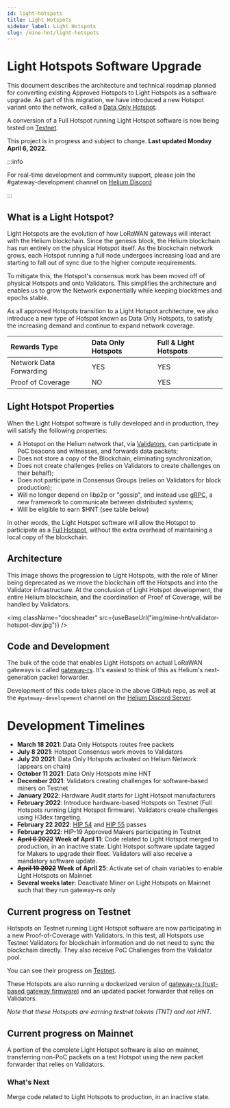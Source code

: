 ```yaml
---
id: light-hotspots
title: Light Hotspots
sidebar_label: Light Hotspots
slug: /mine-hnt/light-hotspots
---
```


# Light Hotspots Software Upgrade


This document describes the architecture and technical roadmap planned for
converting existing Approved Hotspots to Light Hotspots as a software upgrade. As part of this
migration, we have introduced a new Hotspot variant onto the network, called
a [Data Only Hotspot](/mine-hnt/data-only-hotspots).

A conversion of a Full Hotspot running Light Hotspot software is now being tested on [Testnet](https://testnet-explorer.helium.com).

This project is in progress and subject to change. **Last updated Monday April 6, 2022**.

:::info

For real-time development and community support, please join the #gateway-development channel on
[Helium Discord](https://discord.gg/helium)

:::

## What is a Light Hotspot?

Light Hotspots are the evolution of how LoRaWAN gateways will interact with the
Helium blockchain. Since the genesis block, the Helium blockchain has run
entirely on the physical Hotspot itself. As the blockchain network grows, each
Hotspot running a full node undergoes increasing load and are starting to fall
out of sync due to the higher compute requirements.

To mitigate this, the Hotspot's consensus work has been moved off of physical
Hotspots and onto Validators. This simplifies the architecture and enables
us to grow the Network exponentially while keeping blocktimes and epochs stable.

As all approved Hotspots transition to a Light Hotspot architecture, we also
introduce a new type of Hotspot known as Data Only Hotspots, to satisfy the
increasing demand and continue to expand network coverage.

| Rewards Type            | Data Only Hotspots | Full & Light Hotspots |
| :---------------------- | :----------------- | :-------------------- |
| Network Data Forwarding | YES                | YES                   |
| Proof of Coverage       | NO                 | YES                   |

## Light Hotspot Properties

When the Light Hotspot software is fully developed and in production, they will
satisfy the following properties:

- A Hotspot on the Helium network that, via [Validators](/mine-hnt/validators),
  can participate in PoC beacons and witnesses, and forwards data packets;
- Does not store a copy of the Blockchain, eliminating synchronization;
- Does not create challenges (relies on Validators to create challenges on their
  behalf);
- Does not participate in Consensus Groups (relies on Validators for block
  production);
- Will no longer depend on libp2p or "gossip", and instead use [gRPC](https://grpc.io/), a new framework to communicate between distributed systems;
- Will be eligible to earn $HNT (see table below)

In other words, the Light Hotspot software will allow the Hotspot to participate as a
[Full Hotspot](/mine-hnt/full-hotspots), without the extra overhead of maintaining a local copy
of the blockchain.

## Architecture

This image shows the progression to Light Hotspots, with the role of Miner being
deprecated as we move the blockchain off the Hotspots and into the Validator
infrastructure. At the conclusion of Light Hotspot development, the entire Helium blockchain,
and the coordination of Proof of Coverage, will be handled by Validators.

<img
  className="docsheader"
  src={useBaseUrl("img/mine-hnt/validator-hotspot-dev.jpg")}
/>

## Code and Development

The bulk of the code that enables Light Hotspots on actual LoRaWAN gateways is
called [gateway-rs](https://github.com/helium/gateway-rs). It's easiest to think
of this as Helium's next-generation packet forwarder.

Development of this code takes place in the above GitHub repo, as well at the
`#gateway-developement` channel on the
[Helium Discord Server](https://discord.gg/helium).

# Development Timelines

- **March 18 2021**: Data Only Hotspots routes free packets
- **July 8 2021**: Hotspot Consensus work moves to Validators
- **July 20 2021**: Data Only Hotspots activated on Helium Network (appears on chain)
- **October 11 2021**: Data Only Hotspots mine HNT
- **December 2021**: Validators creating challenges for software-based miners on Testnet
- **January 2022**: Hardware Audit starts for Light Hotspot manufacturers
- **February 2022**: Introduce hardware-based Hotspots on Testnet (Full Hotspots running Light Hotspot firmware). Validators create challenges using H3dex targeting.
- **February 22 2022**: [HIP 54](https://heliumvote.com/14me3X7jpEmn3eeFfnAkMvUoFU3cN6GAS3CDomqCikr7VQfHWrU) and [HIP 55](https://heliumvote.com/14Rjhhz1DXLVmSRdzappqWgD6rfgu6XYxmdaSCvWLyLH8ZWbciK) passes
- **February 2022**: HIP-19 Approved Makers participating in Testnet
- **~~April 6 2022~~** **Week of April 11**: Code related to Light Hotspot merged to production, in an inactive state. Light Hotspot software update tagged for Makers to upgrade their fleet. Validators will also receive a mandatory software update.
- **~~April 19 2022~~** **Week of April 25**: Activate set of chain variables to enable Light Hotspots on Mainnet
- **Several weeks later**: Deactivate Miner on Light Hotspots on Mainnet such that they run gateway-rs only

## Current progress on Testnet

Hotspots on Testnet running Light Hotspot software are now participating in a new Proof-of-Coverage with Validators. In this test, all Hotspots use Testnet Validators for blockchain information and do not need to sync the blockchain directly. They also receive PoC Challenges from the Validator pool.

You can see their progress on [Testnet](https://testnet-explorer.helium.com).

These Hotspots are also running a dockerized version of [gateway-rs (rust-based gateway firmware)](https://github.com/helium/gateway-rs) and an updated packet forwarder that relies on Validators.

_Note that these Hotspots are earning testnet tokens (TNT) and not HNT._

## Current progress on Mainnet

A portion of the complete Light Hotspot software is also on mainnet, transferring non-PoC packets on a test Hotspot using the new packet forwarder that relies on Validators.

### What's Next

Merge code related to Light Hotspots to production, in an inactive state.
